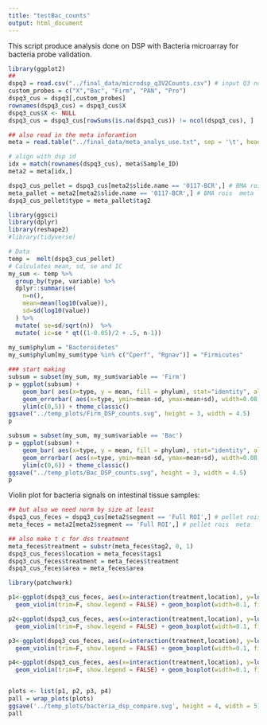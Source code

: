 ```yaml
---
title: "testBac_counts"
output: html_document
---
```


This script produce analysis done on DSP with Bacteria microarray for bacteria probe validation.

```r
library(ggplot2)
##
dspq3 = read.csv("../final_data/microdsp_q3V2Counts.csv") # input Q3 normalized counts from previous script.
custom_probes = c("X","Bac", "Firm", "PAN", "Pro")
dspq3_cus = dspq3[,custom_probes]
rownames(dspq3_cus) = dspq3_cus$X
dspq3_cus$X <- NULL
dspq3_cus = dspq3_cus[rowSums(is.na(dspq3_cus)) != ncol(dspq3_cus), ]

## also read in the meta inforamtion
meta = read.table("../final_data/meta_analys_use.txt", sep = '\t', header = T, na.strings=c("","NA"))

# align with dsp id
idx = match(rownames(dspq3_cus), meta$Sample_ID)
meta2 = meta[idx,]
```

```r
dspq3_cus_pellet = dspq3_cus[meta2$slide.name == '0117-BCR',] # BMA rois
meta_pallet = meta2[meta2$slide.name == '0117-BCR',] # BMA rois  meta
dspq3_cus_pellet$type = meta_pallet$tag2
```

```r
library(ggsci)
library(dplyr)
library(reshape2)
#library(tidyverse)

# Data
temp =  melt(dspq3_cus_pellet)
# Calculates mean, sd, se and IC
my_sum <- temp %>%
  group_by(type, variable) %>%
  dplyr::summarise( 
    n=n(),
    mean=mean(log10(value)),
    sd=sd(log10(value))
  ) %>%
  mutate( se=sd/sqrt(n))  %>%
  mutate( ic=se * qt((1-0.05)/2 + .5, n-1))
 
my_sum$phylum = "Bacteroidetes"
my_sum$phylum[my_sum$type %in% c("Cperf", "Rgnav")] = "Firmicutes"

### start making
subsum = subset(my_sum, my_sum$variable == 'Firm')
p = ggplot(subsum) +
    geom_bar( aes(x=type, y = mean, fill = phylum), stat="identity", alpha=0.9) + theme_bw()+
    geom_errorbar( aes(x=type, ymin=mean-sd, ymax=mean+sd), width=0.08, colour="black", alpha=0.9, size=0.2) +
    ylim(c(0,5)) + theme_classic()
ggsave("../temp_plots/Firm_DSP_counts.svg", height = 3, width = 4.5)
p
```

```r
subsum = subset(my_sum, my_sum$variable == 'Bac')
p = ggplot(subsum) +
    geom_bar( aes(x=type, y = mean, fill = phylum), stat="identity", alpha=0.9) + theme_bw()+
    geom_errorbar( aes(x=type, ymin=mean-sd, ymax=mean+sd), width=0.08, colour="black", alpha=0.9, size=0.2) +
    ylim(c(0,6)) + theme_classic()
ggsave("../temp_plots/Bac_DSP_counts.svg", height = 3, width = 4.5)
p
```


Violin plot for bacteria signals on intestinal tissue samples:


```r
## but also we need norm by size at least
dspq3_cus_feces = dspq3_cus[meta2$segment == 'Full ROI',] # pellet rois
meta_feces = meta2[meta2$segment == 'Full ROI',] # pellet rois  meta

## also make t c for dss treatment
meta_feces$treatment = substr(meta_feces$tag2, 0, 1)
dspq3_cus_feces$location = meta_feces$tags1
dspq3_cus_feces$treatment = meta_feces$treatment
dspq3_cus_feces$area = meta_feces$area
```


```r
library(patchwork)

p1<-ggplot(dspq3_cus_feces, aes(x=interaction(treatment,location), y=log10(PAN), fill=interaction(treatment,location))) +
  geom_violin(trim=F, show.legend = FALSE) + geom_boxplot(width=0.1, fill="white", outlier.shape = NA) + theme_bw()

p2<-ggplot(dspq3_cus_feces, aes(x=interaction(treatment,location), y=log10(Firm), fill=interaction(treatment,location))) +
  geom_violin(trim=F, show.legend = FALSE) + geom_boxplot(width=0.1, fill="white", outlier.shape = NA) + theme_bw()

p3<-ggplot(dspq3_cus_feces, aes(x=interaction(treatment,location), y=log10(Bac), fill=interaction(treatment,location))) +
  geom_violin(trim=F, show.legend = FALSE) + geom_boxplot(width=0.1, fill="white", outlier.shape = NA) + theme_bw()

p4<-ggplot(dspq3_cus_feces, aes(x=interaction(treatment,location), y=log10(Pro), fill=interaction(treatment,location))) +
  geom_violin(trim=F, show.legend = FALSE) + geom_boxplot(width=0.1, fill="white", outlier.shape = NA) + theme_bw()


plots <- list(p1, p2, p3, p4)
pall = wrap_plots(plots)
ggsave('../temp_plots/bacteria_dsp_compare.svg', height = 4, width = 5)
pall
```

